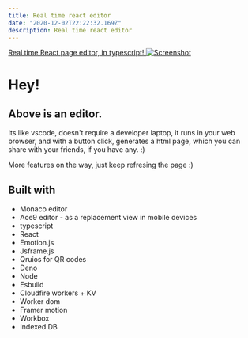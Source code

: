 ```yaml
---
title: Real time react editor
date: "2020-12-02T22:22:32.169Z"
description: Real time react editor
---
```


[Real time React page editor, in typescript! ![Screenshot](./screenshot-2020-12-02.png)](https://code.zed.vision)

# Hey!

## Above is an editor. 

Its like vscode, doesn't require a developer laptop, it runs in your web browser, and with a button click, generates a html page, which you can share with your friends, if you have any. :)

More features on the way, just keep refresing the page :)

## Built with
- Monaco editor
- Ace9 editor - as a replacement view in mobile devices
- typescript
- React
- Emotion.js
- Jsframe.js
- Qruios  for QR codes
- Deno
- Node
- Esbuild
- Cloudfire workers + KV
- Worker dom 
- Framer motion
- Workbox
- Indexed DB



